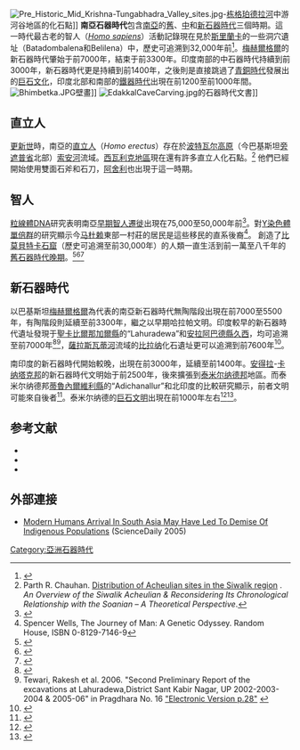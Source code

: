 [[File:Pre_Historic_Mid_Krishna-Tungabhadra_Valley_sites.jpg|thumb]]-[[栋格珀德拉河|栋格珀德拉河]]中游河谷地區的化石點]]
'''南亞石器時代'''包含[[南亞|南亞]]的[[舊石器時代|舊]]、[[中石器時代|中]]和[[新石器時代|新石器時代]]三個時期。這一時代最古老的智人（''[[Homo_sapiens|Homo sapiens]]''）活動記錄現在見於[[斯里蘭卡|斯里蘭卡]]的一些洞穴遺址（Batadombalena和Belilena）中，歷史可追溯到32,000年前<ref>{{cite journal |last1=Kennedy |first1=K. A. R.  |last2=Deraniyagala |first2=S. U. |last3=Roertgen |first3=W. J. |last4=Chiment |first4=J. |last5=Disotell |first5=T. |date=April 1987 |title=Upper Pleistocene Fossil Hominids From Sri Lanka |journal=[[American_Journal_of_Physical_Anthropology|American Journal of Physical Anthropology]] |volume=72 |issue=4 |pages=441–461 |doi=10.1002/ajpa.1330720405 |pmid=3111269}}</ref>。[[梅赫爾格爾|梅赫爾格爾]]的新石器時代肇始于前7000年，結束于前3300年。印度南部的中石器時代持續到前3000年，新石器時代更是持續到前1400年，之後則是直接跳過了[[青銅時代|青銅時代]]發展出的[[巨石文化|巨石文化]]，印度北部和南部的[[鐵器時代|鐵器時代]]出現在前1200至前1000年間。
[[File:Bhimbetka.JPG|thumb]]壁畫]]
[[File:EdakkalCaveCarving.jpg|thumb]]的石器時代文書]]

==直立人==
{{further|阿舍利}}
[[更新世|更新世]]時，南亞的[[直立人|直立人]]（''Homo erectus''）存在於[[波特瓦尔高原|波特瓦尔高原]]（今巴基斯坦[[旁遮普省|旁遮普省]]北部）[[索安河|索安河]]流域。[[西瓦利克山脈|西瓦利克地區]]現在還有許多直立人化石點。<ref>Parth R. Chauhan. [http://www.assemblage.group.shef.ac.uk/issue7/chauhan.html#distribution Distribution of Acheulian sites in the Siwalik region] {{Wayback|url=http://www.assemblage.group.shef.ac.uk/issue7/chauhan.html#distribution |date=20120104171240 }}. ''An Overview of the Siwalik Acheulian & Reconsidering Its Chronological Relationship with the Soanian – A Theoretical Perspective''.</ref> 他們已經開始使用雙面石斧和石刀{{sfn|Kennedy|2000|p=136}}，[[阿舍利|阿舍利]]也出現于這一時期。{{sfn|Kennedy|2000|p=160}}

==智人==
[[粒線體DNA|粒線體DNA]]研究表明南亞[[早期人類遷徙|早期智人遷徙]]出現在75,000至50,000年前<ref>{{cite book|author=Alice Roberts|date=2010|title=The Incredible Human Journey|publisher=A&C Black|page=90}}</ref>{{sfn|James|Petraglia|2005|loc=S6}}。對[[Y染色體|Y染色體]][[單倍群|單倍群]]的研究顯示今[[马杜赖|马杜赖]]東部一村莊的居民是這些移民的直系後裔<ref>Spencer Wells, The Journey of Man: A Genetic Odyssey. Random House, ISBN 0-8129-7146-9</ref>。 創造了[[比莫貝特卡石窟|比莫貝特卡石窟]]（歷史可追溯至前30,000年）的人類一直生活到前一萬至八千年的[[舊石器時代晚期|舊石器時代晚期]]。<ref>{{cite book|title=The Hindus: An Alternative History|page=66|url=https://books.google.com/books?id=nNsXZkdHvXUC|author=[[Wendy_Doniger|Wendy Doniger]]|publisher=Oxford University Press|isbn=9780199593347|date=2010-09-30|access-date=2016-11-30|archive-date=2020-08-02|archive-url=https://web.archive.org/web/20200802015701/https://books.google.com/books?id=nNsXZkdHvXUC|dead-url=no}}</ref><ref>{{cite book|title=Architecture of First Societies: A Global Perspective|page=62|url=https://books.google.com/books?id=DuevAwAAQBAJ|author=Mark M. Jarzombek|publisher=John Wiley & Sons|isbn=9781118421055|date=2014-05-27|access-date=2016-11-30|archive-date=2020-08-02|archive-url=https://web.archive.org/web/20200802015706/https://books.google.com/books?id=DuevAwAAQBAJ|dead-url=no}}</ref><ref>{{cite web|last=Archaeological Survey of India|first=Government of India|title=World Heritage Sites - Rock Shelters of Bhimbetka|url=http://asi.nic.in/asi_monu_whs_rockart_bhimbetka.asp|publisher=Archaeological Survey of India, Government of India|accessdate=4 March 2014|archive-url=https://web.archive.org/web/20140327162814/http://asi.nic.in/asi_monu_whs_rockart_bhimbetka.asp|archive-date=2014-03-27|dead-url=yes}}</ref>

==新石器時代==

以巴基斯坦[[梅赫爾格爾|梅赫爾格爾]]為代表的南亞新石器時代無陶階段出現在前7000至5500年，有陶階段則延續至前3300年，繼之以早期哈拉帕文明。印度較早的新石器時代遺址發現于[[聖卡比爾那加爾縣|聖卡比爾那加爾縣]]的“Lahuradewa”和[[安拉阿巴德縣|安拉阿巴德縣]][[久西|久西]]，均可追溯至前7000年<ref>{{cite journal |last=Fuller |first=Dorian |date=2006 |title=Agricultural Origins and Frontiers in South Asia: A Working Synthesis |url=http://www.homepages.ucl.ac.uk/~tcrndfu/articles/JWP20.pdf |journal=Journal of World Prehistory |volume=20 |page=42 |doi=10.1007/s10963-006-9006-8 |access-date=2016-11-30 |archive-date=2011-05-17 |archive-url=https://web.archive.org/web/20110517050130/http://www.homepages.ucl.ac.uk/~tcrndfu/articles/JWP20.pdf |dead-url=no }}</ref><ref>Tewari, Rakesh et al. 2006. "Second Preliminary Report of the excavations at Lahuradewa,District Sant Kabir Nagar, UP 2002-2003-2004 & 2005-06" in Pragdhara No. 16 [http://www.uparchaeology.org/pragdhara%20No-16.pdf "Electronic Version p.28"] {{Wayback|url=http://www.uparchaeology.org/pragdhara%20No-16.pdf |date=20071128194547 }}</ref>，[[薩拉斯瓦蒂河|薩拉斯瓦蒂河]]流域的[[比拉纳|比拉纳]]化石遺址更可以追溯到前7600年<ref name="oldest">{{cite web | title=Haryana's Bhirrana oldest Harappan site, Rakhigarhi Asia's largest: ASI | url=http://timesofindia.indiatimes.com/city/chandigarh/Haryanas-Bhirrana-oldest-Harappan-site-Rakhigarhi-Asias-largest-ASI/articleshow/46926693.cms | newspaper=Times of India | date=15 April 2015 | accessdate=2016-11-30 | archive-date=2016-01-01 | archive-url=https://web.archive.org/web/20160101032332/http://timesofindia.indiatimes.com/city/chandigarh/Haryanas-Bhirrana-oldest-Harappan-site-Rakhigarhi-Asias-largest-ASI/articleshow/46926693.cms | dead-url=no }}</ref>。

南印度的新石器時代開始較晚，出現在前3000年，延續至前1400年。[[安得拉邦|安得拉]]-[[卡纳塔克邦|卡纳塔克邦]]的新石器時代文明始于前2500年，後來擴張到[[泰米尔纳德邦|泰米尔纳德邦]]地區。而泰米尔纳德邦[[蒂魯內爾維利縣|蒂魯內爾維利縣]]的“Adichanallur”和北印度的比較研究顯示，前者文明可能來自後者<ref>{{cite book |first=Kallidaikurichi Aiyah Nilakanta |last=Sastri |title=A History of South India |publisher=Oxford University Press |pages=49–51 |isbn=0-19-560686-8}}</ref>。泰米尔纳德的[[巨石文明|巨石文明]]出現在前1000年左右<ref>{{cite news |last=Subramanian |first=T. S. |date=2004-05-26 |title=Skeletons, script found at ancient burial site in Tamil Nadu |url=http://www.hindu.com/2004/05/26/stories/2004052602871200.htm |newspaper=The Hindu |accessdate=2007-07-31 |archive-date=2004-07-01 |archive-url=https://web.archive.org/web/20040701084804/http://www.hindu.com/2004/05/26/stories/2004052602871200.htm |dead-url=yes }}</ref><ref>{{cite book |quote=The most interesting pre-historic remains in Tamil India were discovered at Adichanallur. There is a series of urn burials. seem to be related to the megalithic complex. |last=Zvelebil |first=Kamil A. |title=Companion Studies to the History of Tamil Literature |pages=21–22 |publisher=Brill Academic Publishers |year=1992 |isbn=90-04-09365-6}}</ref>。

==参考文献==
{{reflist}}
{{Refbegin}}
* {{cite book |first=Kenneth Adrian Raine |last=Kennedy |year=2000 |title=God-Apes and Fossil Men: Palaeoanthropology of South Asia |location=Ann Arbor |publisher=University of Michigan Press |ref=harv}}
* {{cite journal |first=Hannah V. A. |last=James |last2=Petraglia |first2=Michael D. |date=December 2005 |title=Modern Human Origins and the Evolution of Behavior in the Later Pleistocene Record of South Asia |url=http://www.human-evol.cam.ac.uk/Members/Petraglia/pubs/JamesPetraglia(CA2005).pdf |format=PDF |journal=Current Anthropology |volume=46 |issue=Supplement |doi=10.1086/444365 |pages=S3 |archive-url=https://web.archive.org/web/20060819143802/http://www.human-evol.cam.ac.uk/Members/Petraglia/pubs/JamesPetraglia(CA2005).pdf |archive-date=2006-08-19 |ref=harv |access-date=2016-11-30 |dead-url=yes }}
* {{cite journal |last=Misra |first=V. N. |authorlink=V. N. Misra |date=November 2001 |title=Prehistoric human colonization of India |journal=Journal of Biosciences |volume=26 |issue=4 |pages=491–531 |doi=10.1007/BF02704749 |pmid=11779962}}
{{Refend}}

==外部連接==
* [http://www.sciencedaily.com/releases/2005/11/051107080321.htm Modern Humans Arrival In South Asia May Have Led To Demise Of Indigenous Populations] {{Wayback|url=http://www.sciencedaily.com/releases/2005/11/051107080321.htm |date=20210126180010 }} (ScienceDaily 2005)

[[Category:亞洲石器時代|Category:亞洲石器時代]]